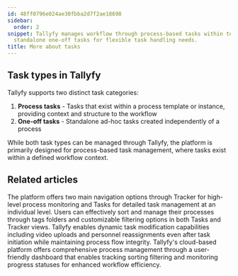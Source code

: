 ```yaml
---
id: 48ff0796e024ae30fbba2d7f2ae18698
sidebar:
  order: 2
snippet: Tallyfy manages workflow through process-based tasks within templates and
  standalone one-off tasks for flexible task handling needs.
title: More about tasks
---
```


## Task types in Tallyfy

Tallyfy supports two distinct task categories:

1. **Process tasks** - Tasks that exist within a process template or instance, providing context and structure to the workflow
2. **One-off tasks** - Standalone ad-hoc tasks created independently of a process

While both task types can be managed through Tallyfy, the platform is primarily designed for process-based task management, where tasks exist within a defined workflow context.


<PageTree />


## Related articles
<CardGrid>
<LinkTitleCard header="<b>Pro > Tracking</b>" href="/products/pro/tracking-and-tasks/" > The platform offers two main navigation options through Tracker for high-level process monitoring and Tasks for detailed task management at an individual level. </LinkTitleCard>
<LinkTitleCard header="<b>Tracker View > Organize processes</b>" href="/products/pro/tracking-and-tasks/tracker-view/organize-processes/" > Users can effectively sort and manage their processes through tags folders and customizable filtering options in both Tasks and Tracker views. </LinkTitleCard>
<LinkTitleCard header="<b>Tasks > Edit tasks</b>" href="/products/pro/tracking-and-tasks/tasks/edit-task/" > Tallyfy enables dynamic task modification capabilities including video uploads and personnel reassignments even after task initiation while maintaining process flow integrity. </LinkTitleCard>
<LinkTitleCard header="<b>Tracker View > Manage and track my processes</b>" href="/products/pro/tracking-and-tasks/tracker-view/how-can-i-manage-and-track-my-processes-on-tallyfy/" > Tallyfy's cloud-based platform offers comprehensive process management through a user-friendly dashboard that enables tracking sorting filtering and monitoring progress statuses for enhanced workflow efficiency. </LinkTitleCard>
</CardGrid>
